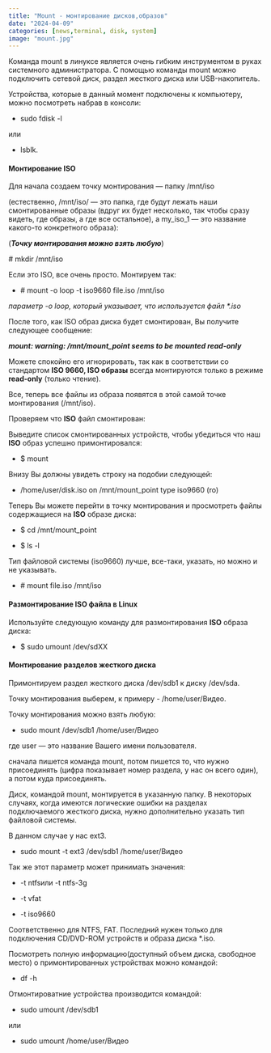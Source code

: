 ```yaml
---
title: "Mount - монтирование дисков,образов"
date: "2024-04-09"
categories: [news,terminal, disk, system]
image: "mount.jpg"
---
```


Команда mount в линуксе является очень гибким инструментом в руках системного администратора. С помощью команды mount можно подключить сетевой диск, раздел жесткого диска или USB-накопитель.

Устройства, которые в данный момент подключены к компьютеру, можно посмотреть набрав в консоли:

- sudo fdisk -l

или

- lsblk.

#### Монтирование ISO

Для начала создаем точку монтирования — папку /mnt/iso

(естественно, /mnt/iso/ — это папка, где будут лежать наши смонтированные образы (вдруг их будет несколько, так чтобы сразу видеть, где образы, а где все остальное), а my_iso_1 — это название какого-то конкретного образа):

(***Точку монтирования можно взять любую***)

\# mkdir /mnt/iso

Если это ISO, все очень просто. Монтируем так:

- \# mount -o loop -t iso9660 file.iso /mnt/iso

*параметр -o loop, который указывает, что используется файл \*.iso*

После того, как ISO образ диска будет смонтирован, Вы получите следующее сообщение:

***mount: warning: /mnt/mount_point seems to be mounted read-only***

 Можете спокойно его игнорировать, так как в соответствии со стандартом **ISO 9660, ISO образы**
 всегда монтируются только в режиме **read-only** (только чтение).

Все, теперь все файлы из образа появятся в этой самой точке монтирования (/mnt/iso).

Проверяем что **ISO** файл смонтирован:

Выведите список смонтированных устройств, чтобы убедиться что наш **ISO** образ успешно
примонтировался:

- $ mount

Внизу Вы должны увидеть строку на подобии следующей:

- /home/user/disk.iso on /mnt/mount_point type iso9660 (ro)

Теперь Вы можете перейти в точку монтирования и просмотреть файлы содержащиеся на **ISO** образе
диска:

- $ cd /mnt/mount_point

- $ ls -l

Тип файловой системы (iso9660) лучше, все-таки, указать, но можно и не указывать.

- \# mount file.iso /mnt/iso

#### Размонтирование **ISO** файла в **Linux**

Используйте следующую команду для размонтирования **ISO** образа диска:

- $ sudo umount /dev/sdXX

#### Монтирование разделов жесткого диска

Примонтируем раздел жесткого диска /dev/sdb1 к диску /dev/sda.

Точку монтирования выберем, к примеру - /home/user/Видео.

Точку монтирования можно взять любую:

- sudo mount /dev/sdb1 /home/user/Видео

где user — это название Вашего имени пользователя.

сначала пишется команда mount, потом пишется то, что нужно присоединять (цифра показывает номер раздела, у нас он всего один), а потом куда присоединять.

Диск, командой mount, монтируется в указанную папку. В некоторых случаях, когда имеются логические ошибки на разделах подключаемого жесткого диска, нужно дополнительно указать тип файловой системы.

В данном случае у нас ext3.

- sudo mount -t ext3 /dev/sdb1 /home/user/Видео

Так же этот параметр может принимать значения:

- -t ntfsили -t ntfs-3g

- -t vfat

- -t iso9660

Соответственно для NTFS, FAT. Последний нужен только для подключения CD/DVD-ROM устройств и образа диска *.iso.

Посмотреть полную информацию(доступный объем диска, свободное место) о примонтированных устройствах можно командой:

- df -h

Отмонтироватние устройства производится командой:

- sudo umount /dev/sdb1

или

- sudo umount /home/user/Видео

